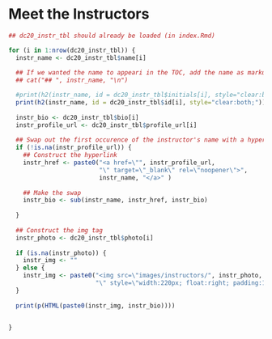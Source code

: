 # Meet the Instructors

```r
## dc20_instr_tbl should already be loaded (in index.Rmd)

for (i in 1:nrow(dc20_instr_tbl)) {
  instr_name <- dc20_instr_tbl$name[i]
  
  ## If we wanted the name to appeari in the TOC, add the name as markup
  ## cat("## ", instr_name, "\n")

  #print(h2(instr_name, id = dc20_instr_tbl$initials[i], style="clear:both;"))
  print(h2(instr_name, id = dc20_instr_tbl$id[i], style="clear:both;"))
  
  instr_bio <- dc20_instr_tbl$bio[i]
  instr_profile_url <- dc20_instr_tbl$profile_url[i]
  
  ## Swap out the first occurence of the instructor's name with a hyperlink
  if (!is.na(instr_profile_url)) {
    ## Construct the hyperlink    
    instr_href <- paste0("<a href=\"", instr_profile_url, 
                         "\" target=\"_blank\" rel=\"noopener\">", 
                         instr_name, "</a>" )
    
    ## Make the swap
    instr_bio <- sub(instr_name, instr_href, instr_bio)
    
  }
  
  ## Construct the img tag
  instr_photo <- dc20_instr_tbl$photo[i]
  
  if (is.na(instr_photo)) {
    instr_img <- ""
  } else {
    instr_img <- paste0("<img src=\"images/instructors/", instr_photo, 
                        "\" style=\"width:220px; float:right; padding:10px;\"/>")
  }
  
  print(p(HTML(paste0(instr_img, instr_bio))))


}
```

